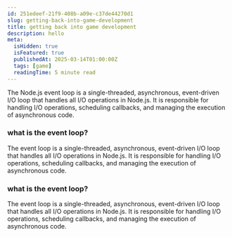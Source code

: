 ```yaml
---
id: 251edeef-21f9-408b-a09e-c37de44270d1
slug: getting-back-into-game-development
title: getting back into game development
description: hello
meta:
  isHidden: true
  isFeatured: true
  publishedAt: 2025-03-14T01:00:00Z
  tags: [game]
  readingTime: 5 minute read
---
```


The Node.js event loop is a single-threaded, asynchronous, event-driven I/O loop that handles all I/O operations in Node.js. It is responsible for handling I/O operations, scheduling callbacks, and managing the execution of asynchronous code.

### what is the event loop?

The event loop is a single-threaded, asynchronous, event-driven I/O loop that handles all I/O operations in Node.js. It is responsible for handling I/O operations, scheduling callbacks, and managing the execution of asynchronous code.

### what is the event loop?

The event loop is a single-threaded, asynchronous, event-driven I/O loop that handles all I/O operations in Node.js. It is responsible for handling I/O operations, scheduling callbacks, and managing the execution of asynchronous code.
